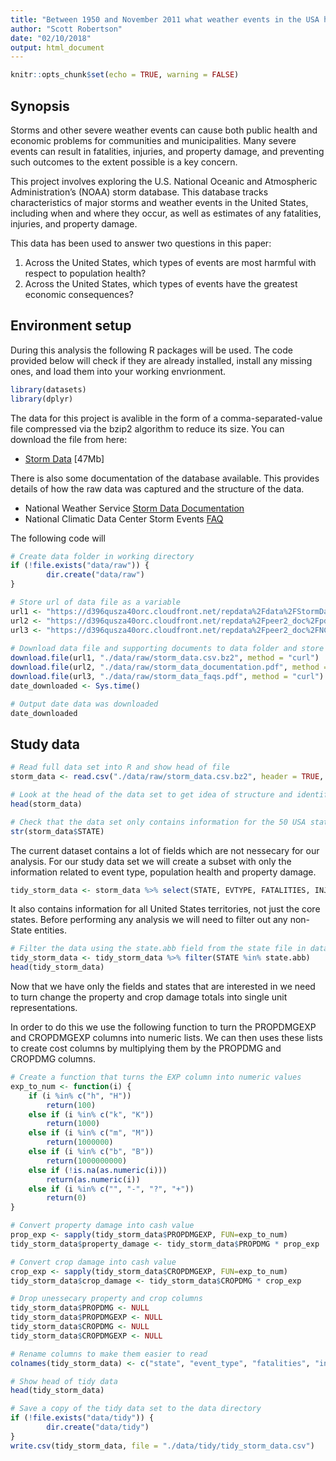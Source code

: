 ```yaml
---
title: "Between 1950 and November 2011 what weather events in the USA have had the biggest negative impact on population health and largest economic impact"
author: "Scott Robertson"
date: "02/10/2018"
output: html_document
---
```


```r
knitr::opts_chunk$set(echo = TRUE, warning = FALSE)
```

## Synopsis

Storms and other severe weather events can cause both public health and economic problems for communities and municipalities. Many severe events can result in fatalities, injuries, and property damage, and preventing such outcomes to the extent possible is a key concern.

This project involves exploring the U.S. National Oceanic and Atmospheric Administration's (NOAA) storm database. This database tracks characteristics of major storms and weather events in the United States, including when and where they occur, as well as estimates of any fatalities, injuries, and property damage.

This data has been used to answer two questions in this paper:

1. Across the United States, which types of events are most harmful with respect to population health?
2. Across the United States, which types of events have the greatest economic consequences?

## Environment setup

During this analysis the following R packages will be used. The code provided below will check if they are already installed, install any missing ones, and load them into your working envrionment. 

```r

library(datasets)
library(dplyr)

```

The data for this project is avalible in the form of a comma-separated-value file compressed via the bzip2 algorithm to reduce its size. You can download the file from here:

- [Storm Data](https://d396qusza40orc.cloudfront.net/repdata%2Fdata%2FStormData.csv.bz2) [47Mb]

There is also some documentation of the database available. This provides details of how the raw data was captured and the structure of the data.

- National Weather Service [Storm Data Documentation](https://d396qusza40orc.cloudfront.net/repdata%2Fpeer2_doc%2Fpd01016005curr.pdf)
- National Climatic Data Center Storm Events [FAQ](https://d396qusza40orc.cloudfront.net/repdata%2Fpeer2_doc%2FNCDC%20Storm%20Events-FAQ%20Page.pdf)

The following code will 

```r
# Create data folder in working directory
if (!file.exists("data/raw")) {
        dir.create("data/raw")
}

# Store url of data file as a variable
url1 <- "https://d396qusza40orc.cloudfront.net/repdata%2Fdata%2FStormData.csv.bz2"
url2 <- "https://d396qusza40orc.cloudfront.net/repdata%2Fpeer2_doc%2Fpd01016005curr.pdf"
url3 <- "https://d396qusza40orc.cloudfront.net/repdata%2Fpeer2_doc%2FNCDC%20Storm%20Events-FAQ%20Page.pdf"
        
# Download data file and supporting documents to data folder and store download time
download.file(url1, "./data/raw/storm_data.csv.bz2", method = "curl")
download.file(url2, "./data/raw/storm_data_documentation.pdf", method = "curl")
download.file(url3, "./data/raw/storm_data_faqs.pdf", method = "curl")
date_downloaded <- Sys.time()

# Output date data was downloaded
date_downloaded
```

## Study data

```r
# Read full data set into R and show head of file
storm_data <- read.csv("./data/raw/storm_data.csv.bz2", header = TRUE, sep = ",")

# Look at the head of the data set to get idea of structure and identify fields needed for analysis
head(storm_data)

# Check that the data set only contains information for the 50 USA states
str(storm_data$STATE)
```

The current dataset contains a lot of fields which are not nessecary for our analysis. For our study data set we will create a subset with only the information related to event type, population health and property damage.

```r
tidy_storm_data <- storm_data %>% select(STATE, EVTYPE, FATALITIES, INJURIES, PROPDMG, PROPDMGEXP, CROPDMG, CROPDMGEXP)
```

It also contains information for all United States territories, not just the core states. Before performing any analysis we will need to filter out any non-State entities.

```r
# Filter the data using the state.abb field from the state file in datasets package
tidy_storm_data <- tidy_storm_data %>% filter(STATE %in% state.abb)
head(tidy_storm_data)
```

Now that we have only the fields and states that are interested in we need to turn change the property and crop damage totals into single unit representations.

In order to do this we use the following function to turn the PROPDMGEXP and CROPDMGEXP columns into numeric lists. We can then uses these lists to create cost columns by multiplying them by the PROPDMG and CROPDMG columns.

```r
# Create a function that turns the EXP column into numeric values
exp_to_num <- function(i) {
    if (i %in% c("h", "H"))
        return(100)
    else if (i %in% c("k", "K"))
        return(1000)
    else if (i %in% c("m", "M"))
        return(1000000)
    else if (i %in% c("b", "B"))
        return(1000000000)
    else if (!is.na(as.numeric(i))) 
        return(as.numeric(i))
    else if (i %in% c("", "-", "?", "+"))
        return(0)
}

# Convert property damage into cash value
prop_exp <- sapply(tidy_storm_data$PROPDMGEXP, FUN=exp_to_num)
tidy_storm_data$property_damage <- tidy_storm_data$PROPDMG * prop_exp

# Convert crop damage into cash value
crop_exp <- sapply(tidy_storm_data$CROPDMGEXP, FUN=exp_to_num)
tidy_storm_data$crop_damage <- tidy_storm_data$CROPDMG * crop_exp

# Drop unessecary property and crop columns
tidy_storm_data$PROPDMG <- NULL
tidy_storm_data$PROPDMGEXP <- NULL
tidy_storm_data$CROPDMG <- NULL
tidy_storm_data$CROPDMGEXP <- NULL

# Rename columns to make them easier to read
colnames(tidy_storm_data) <- c("state", "event_type", "fatalities", "injuries", "property_damage_dollars", "crop_damage_dollars")

# Show head of tidy data
head(tidy_storm_data)

# Save a copy of the tidy data set to the data directory
if (!file.exists("data/tidy")) {
        dir.create("data/tidy")
}
write.csv(tidy_storm_data, file = "./data/tidy/tidy_storm_data.csv")
```